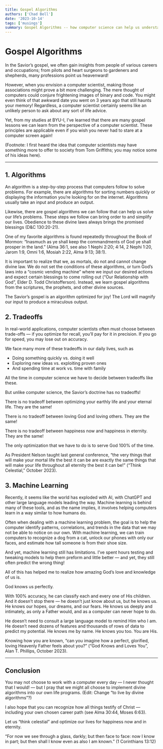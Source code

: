 ```yaml
---
title: Gospel Algorithms
authors: ['Chad Bell']
date: '2023-10-14'
tags: ['musings']
summary: Gospel Algorithms -- how computer science can help us understand the gospel of Jesus Christ. 
---
```


# Gospel Algorithms

In the Savior’s gospel, we often gain insights from people of various careers and occupations; from pilots and heart surgeons to gardeners and shepherds, many professions point us heavenward!

However, when you envision a computer scientist, making those associations might prove a bit more challenging. The mere thought of computers could conjure frightening images of binary and code. You might even think of that awkward date you went on 3 years ago that still haunts your memory! Regardless, a computer scientist certainly seems like an unlikely person to ask about any sort of life advice.

Yet, from my studies at BYU-I, I’ve learned that there are many gospel lessons we can learn from the perspective of a computer scientist. These principles are applicable even if you wish you never had to stare at a computer screen again!

(Footnote: I first heard the idea that computer scientists may have something more to offer to society from Tom Griffiths; you may notice some of his ideas here).

---

## 1. Algorithms

An algorithm is a step-by-step process that computers follow to solve problems. For example, there are algorithms for sorting numbers quickly or displaying the information you’re looking for on the internet. Algorithms usually take an input and produce an output.

Likewise, there are gospel algorithms we can follow that can help us solve our life’s problems. These steps we follow can bring order to and simplify our lives. Obedience to these divine laws always brings the promised blessings (D&C 130:20-21).

One of my favorite algorithms is found repeatedly throughout the Book of Mormon: “Inasmuch as ye shall keep the commandments of God ye shall prosper in the land.” (Alma 36:1, see also 1 Nephi 2:20; 4:14, 2 Nephi 1:20, Jarom 1:9, Omni 1:6, Mosiah 2:22, Alma 9:13; 38:1).

It is important to realize that we, as mortals, do not and cannot change divine law. We do not set the conditions of these algorithms, or turn God’s laws into a “cosmic vending machine” where we input our desired actions and expect certain blessings to come rolling out (“Our Relationship with God”, Elder D. Todd Christofferson). Instead, we learn gospel algorithms from the scriptures, the prophets, and other divine sources.

The Savior’s gospel is an algorithm optimized for joy! The Lord will magnify our input to produce a miraculous output.

## 2. Tradeoffs

In real-world applications, computer scientists often must choose between trade-offs — if you optimize for recall, you’ll pay for it in precision. If you go for speed, you may lose out on accuracy.

We face many more of these tradeoffs in our daily lives, such as
- Doing something quickly vs. doing it well
- Exploring new ideas vs. exploiting proven ones
- And spending time at work vs. time with family

All the time in computer science we have to decide between tradeoffs like these.

But unlike computer science, the Savior’s doctrine has no tradeoffs!

There is no tradeoff between optimizing your earthly life and your eternal life. They are the same!

There is no tradeoff between loving God and loving others. They are the same!

There is no tradeoff between happiness now and happiness in eternity. They are the same!

The only optimization that we have to do is to serve God 100% of the time.

As President Nelson taught last general conference, “the very things that will make your mortal life the best it can be are exactly the same things that will make your life throughout all eternity the best it can be!” (“Think Celestial,” October 2023).

## 3. Machine Learning

Recently, it seems like the world has exploded with AI, with ChatGPT and other large language models leading the way. Machine learning is behind many of these tools, and as the name implies, it involves helping computers learn in a way similar to how humans do.

Often when dealing with a machine learning problem, the goal is to help the computer identify patterns, correlations, and trends in the data that we may not be able to notice on our own. With machine learning, we can train computers to recognize a dog from a cat, unlock our phones with only our faces, and estimate how tall someone is from their shoe size.

And yet, machine learning still has limitations. I’ve spent hours testing and tweaking models to help them preform and little better — and yet, they still often predict the wrong thing!

All of this has helped me to realize how amazing God’s love and knowledge of us is.

God knows us perfectly.

With 100% accuracy, he can classify each and every one of His children. And it doesn’t stop there — he doesn’t just know about us, but he knows us. He knows our hopes, our dreams, and our fears. He knows us deeply and intimately, as only a Father would, and as a computer can never hope to do.

He doesn’t need to consult a large language model to remind Him who I am. He doesn’t need dozens of features and thousands of rows of data to predict my potential. He knows me by name. He knows you too. You are His.

Knowing how you are known, “can you imagine how a perfect, glorified, loving Heavenly Father feels about you?” (“God Knows and Loves You”, Alan T. Phillips, October 2023).

---

## Conclusion

You may not choose to work with a computer every day — I never thought that I would! — but I pray that we might all choose to implement divine algorithms into our own life programs. (Edit: Change “to live by divine algorithms”?)

I also hope that you can recognize how all things testify of Christ — including your own chosen career path (see Alma 30:44, Moses 6:63).

Let us “think celestial” and optimize our lives for happiness now and in eternity.

“For now we see through a glass, darkly; but then face to face: now I know in part; but then shall I know even as also I am known.” (1 Corinthians 13:12)
